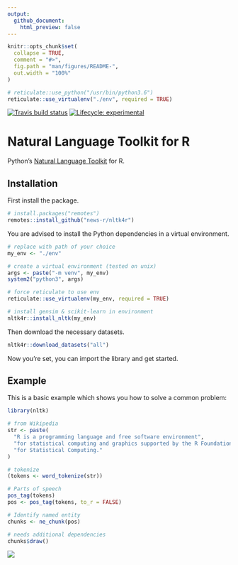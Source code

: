 ```yaml
---
output: 
  github_document:
    html_preview: false
---
```


<!-- README.md is generated from README.Rmd. Please edit that file -->

```r
knitr::opts_chunk$set(
  collapse = TRUE,
  comment = "#>",
  fig.path = "man/figures/README-",
  out.width = "100%"
)

# reticulate::use_python("/usr/bin/python3.6")
reticulate::use_virtualenv("./env", required = TRUE)
```

<!-- badges: start -->
[![Travis build status](https://travis-ci.org/news-r/nltk.svg?branch=master)](https://travis-ci.org/news-r/nltk)
[![Lifecycle: experimental](https://img.shields.io/badge/lifecycle-experimental-orange.svg)](https://www.tidyverse.org/lifecycle/#experimental)
<!-- badges: end -->

# Natural Language Toolkit for R

Python's [Natural Language Toolkit](https://www.nltk.org/) for R.

## Installation

First install the package.

``` r
# install.packages("remotes")
remotes::install_github("news-r/nltk4r")
```

You are advised to install the Python dependencies in a virtual environment.

``` r
# replace with path of your choice
my_env <- "./env"

# create a virtual environment (tested on unix)
args <- paste("-m venv", my_env)
system2("python3", args) 

# force reticulate to use env
reticulate::use_virtualenv(my_env, required = TRUE)

# install gensim & scikit-learn in environment
nltk4r::install_nltk(my_env) 
```

Then download the necessary datasets.

``` r
nltk4r::download_datasets("all")
```

Now you're set, you can import the library and get started.

## Example

This is a basic example which shows you how to solve a common problem:

```r
library(nltk)

# from Wikipedia
str <- paste(
  "R is a programming language and free software environment",
  "for statistical computing and graphics supported by the R Foundation",
  "for Statistical Computing."
)

# tokenize
(tokens <- word_tokenize(str))

# Parts of speech
pos_tag(tokens)
pos <- pos_tag(tokens, to_r = FALSE)

# Identify named entity
chunks <- ne_chunk(pos)

# needs additional dependencies
chunks$draw()
```

![](./man/figures/tree.png)

